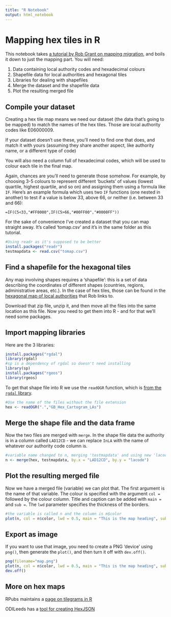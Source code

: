 ```yaml
---
title: "R Notebook"
output: html_notebook
---
```


# Mapping hex tiles in R 

This notebook takes [a tutorial by Rob Grant on mapping migration](http://rforjournalists.com/2017/08/09/internal-migration-part-ii-homing-in-on-individual-authorities/), and boils it down to just the mapping part. You will need:

1. Data containing local authority codes and hexadecimal colours
2. Shapefile data for local authorities and hexagonal tiles
3. Libraries for dealing with shapefiles
4. Merge the dataset and the shapefile data
5. Plot the resulting merged file

## Compile your dataset

Creating a hex tile map means we need our dataset (the data that's going to be mapped) to match the names of the hex tiles. Those are local authority codes like E06000009. 

If your dataset doesn't use these, you'll need to find one that does, and match it with yours (assuming they share another aspect, like authority name, or a different type of code)

You will also need a column full of hexadecimal codes, which will be used to colour each tile in the final map.

Again, chances are you'll need to generate those somehow. For example, by choosing 3-5 colours to represent different 'buckets' of values (lowest quartile, highest quartile, and so on) and assigning them using a formula like `IF`. Here's an example formula which uses two `IF` functions (one nested in another) to test if a value is below 33, above 66, or neither (i.e. between 33 and 66):

`=IF(C5<33,"#FF0000",IF(C5>66,"#00FF00","#0000FF"))`

For the sake of convenience I've created a dataset that you can map straight away. It's called 'tomap.csv' and it's in the same folder as this tutorial.


```r
#Using readr as it's supposed to be better
install.packages("readr")
testmapdata <- read.csv("tomap.csv")
```

## Find a shapefile for the hexagonal tiles

Any map involving shapes requires a 'shapefile': this is a set of data describing the coordinates of different shapes (countries, regions, administrative areas, etc.). In the case of hex tiles, those can be found in the [hexagonal map of local authorities](https://www.arcgis.com/home/item.html?id=593037bc399e460bb7c6c631ceff67b4) that Rob links to.

Download that zip file, unzip it, and then move all the files into the same location as this file. Now you need to get them into R - and for that we'll need some packages.


## Import mapping libraries

Here are the 3 libraries:

```r
install.packages("rgdal")
library(rgdal)
#sp is a dependency of rgdal so doesn't need installing
library(sp)
install.packages("rgeos")
library(rgeos)
```

To get that shape file into R we use the `readOGR` function, which is [from the `rgdal` library](https://www.rdocumentation.org/packages/rgdal/versions/1.2-8/topics/readOGR).

```r
#Use the name of the files without the file extension
hex <- readOGR(".","GB_Hex_Cartogram_LAs")
```


## Merge the shape file and the data frame

Now the two files are merged with `merge`. In the shape file data the authority is in a column called `LAD12CD` - we can replace `InLA` with the name of whatever our authority code column is.

```r
#variable name changed to n, merging 'testmapdata' and using new 'lacode' heading
n <- merge(hex, testmapdata, by.x = "LAD12CD", by.y = "lacode")
```

## Plot the resulting merged file

Now we have a merged file (variable) we can plot that. The first argument is the name of that variable. The colour is specified with the argument `col =` followed by the colour column. Title and caption can be added with `main =` and `sub =`. The `lwd` parameter specifies the thickness of the borders.

```r
#the variable is called n and the column is m$color
plot(n, col = n$color, lwd = 0.5, main = "This is the map heading", sub = "Red = some random colour\nGreen = another random colour")
```

## Export as image

If you want to use that image, you need to create a PNG 'device' using `png()`, then generate the `plot()`, and then turn it off with `dev.off()`. 

```r
png(filename="map.png")
plot(n, col = n$color, lwd = 0.5, main = "This is the map heading", sub = "Red = some random colour\nGreen = another random colour")
dev.off()
```


## More on hex maps

RPubs maintains a [page on tilegrams in R](http://rpubs.com/bhaskarvk/tilegramsR)

ODILeeds has a [tool for creating HexJSON](https://odileeds.org/projects/hexmaps/constituencies.html)

